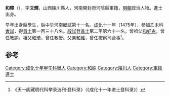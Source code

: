 '''和暲'''（{{bd|1449年||？}}），字'''文輝'''，山西陵川縣人，河南開封府河陰縣軍籍，[[明朝|明朝]]政治人物。進士出身。

早年出身縣學生，后中举河南鄉試第十一名。[[成化|成化]]十一年（1475年），參加乙未科[[會試|會試]]，得[[貢士|貢士]]第一百三十八名。[[殿試|殿試]]登[[進士|進士]]第二甲第六十一名。曾祖父[[和好古|和好古]]，曾任教諭。祖父[[和琦|和琦]]，曾任教授。父亲[[和維|和維]]，曾任按察司僉事<ref>《天一阁藏明代科举录选刊·登科录》（《成化十一年进士登科录》）</ref>。

==参考==
{{reflist}}
{{明朝人物小作品}}
{{成化十一年乙未科殿試金榜}}

[[Category:成化十年甲午科舉人|Category:成化十年甲午科舉人]]
[[Category:和姓|Category:和姓]]
[[Category:陵川人|Category:陵川人]]
[[Category:軍籍進士|Category:軍籍進士]]